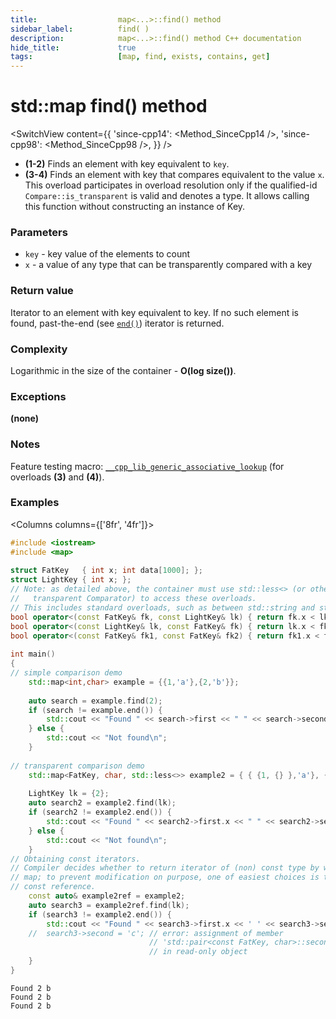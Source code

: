 ```yaml
---
title:					map<...>::find() method
sidebar_label:			find( )
description:			map<...>::find() method C++ documentation
hide_title:				true
tags:					[map, find, exists, contains, get]
---
```



<!----------------- Codes ---------------------->

<!-- find() -->

# std::map find() method

<SwitchView content={{
    'since-cpp14': <Method_SinceCpp14 />,
    'since-cpp98': <Method_SinceCpp98 />,
    }} />

 - **(1-2)** Finds an element with key equivalent to `key`.
 - **(3-4)** Finds an element with key that compares equivalent to the value `x`.
    This overload participates in overload resolution only if the qualified-id `Compare::is_transparent` is valid and denotes a type.
    It allows calling this function without constructing an instance of Key.

### Parameters

- `key` - key value of the elements to count
- `x` - a value of any type that can be transparently compared with a key

### Return value

Iterator to an element with key equivalent to key. If no such element is found, past-the-end (see [`end()`](/docs/std/containers/maps/map/end)) iterator is returned.

### Complexity

Logarithmic in the size of the container - **O(log size())**.

### Exceptions

**(none)**

### Notes

Feature testing macro: [`__cpp_lib_generic_associative_lookup`](#) (for overloads **(3)** and **(4)**).

### Examples

<Columns columns={['8fr', '4fr']}>
<div>

```cpp title='Main.cpp' showLineNumbers
#include <iostream>
#include <map>
 
struct FatKey   { int x; int data[1000]; };
struct LightKey { int x; };
// Note: as detailed above, the container must use std::less<> (or other 
//   transparent Comparator) to access these overloads.
// This includes standard overloads, such as between std::string and std::string_view.
bool operator<(const FatKey& fk, const LightKey& lk) { return fk.x < lk.x; }
bool operator<(const LightKey& lk, const FatKey& fk) { return lk.x < fk.x; }
bool operator<(const FatKey& fk1, const FatKey& fk2) { return fk1.x < fk2.x; }
 
int main()
{  
// simple comparison demo
    std::map<int,char> example = {{1,'a'},{2,'b'}};
 
    auto search = example.find(2);
    if (search != example.end()) {
        std::cout << "Found " << search->first << " " << search->second << '\n';
    } else {
        std::cout << "Not found\n";
    }
 
// transparent comparison demo
    std::map<FatKey, char, std::less<>> example2 = { { {1, {} },'a'}, { {2, {} },'b'} };
 
    LightKey lk = {2};
    auto search2 = example2.find(lk);
    if (search2 != example2.end()) {
        std::cout << "Found " << search2->first.x << " " << search2->second << '\n';
    } else {
        std::cout << "Not found\n";
    }
// Obtaining const iterators.
// Compiler decides whether to return iterator of (non) const type by way of accessing
// map; to prevent modification on purpose, one of easiest choices is to access map by
// const reference.
    const auto& example2ref = example2;
    auto search3 = example2ref.find(lk);
    if (search3 != example2.end()) {
        std::cout << "Found " << search3->first.x << ' ' << search3->second << '\n';
    //  search3->second = 'c'; // error: assignment of member
                               // 'std::pair<const FatKey, char>::second'
                               // in read-only object
    }
}
```

</div>
<div>

```plaintext title="Output"
Found 2 b
Found 2 b
Found 2 b
```

</div>
</Columns>
